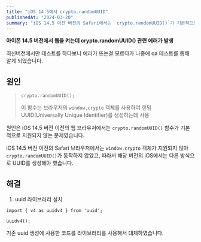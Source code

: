 ```yaml
---
title: "iOS 14.5에서 crypto.randomUUID"
publishedAt: "2024-03-20"
summary: "iOS 14.5 이전 버전의 Safari에서는 `crypto.randomUUID()`가 기본적으로 지원되지 않아 에러가 발생합니다."
---
```


**아이폰 14.5 버전에서 웹을 켜는데 crypto.randomUUID() 관련 에러가 발생**

최신버전에서만 테스트를 하다보니 에러가 뜨는걸 모르다가 나중에 qa 테스트를 통해 알게 되었습니다.

## 원인

> `crypto.randomUUID();`
>
> 이 함수는 브라우저의 `window.crypto` 객체를 사용하여 랜덤 UUID(Universally Unique Identifier)를 생성하는데 사용

원인은 iOS 14.5 버전 이전의 웹 브라우저에서는 `crypto.randomUUID()` 함수가 기본적으로 지원되지 않는 문제였습니다.

iOS 14.5 버전 이전의 Safari 브라우저에서는 `window.crypto` 객체가 지원되지 않아`crypto.randomUUID()`가 동작하지 않았고, 따라서 해당 버전의 iOS에서는 다른 방식으로 UUID를 생성해야 했습니다.

## 해결

1. uuid 라이브러리 설치

```
import { v4 as uuidv4 } from 'uuid';

uuidv4();
```

기존 uuid 생성에 사용한 코드를 라이브러리를 사용해서 대체하였습니다.
